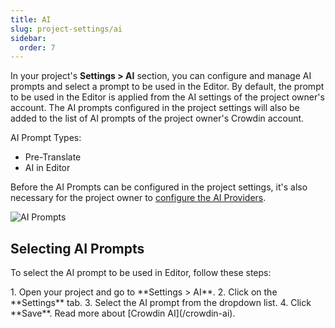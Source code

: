 ```yaml
---
title: AI
slug: project-settings/ai
sidebar:
  order: 7
---
```



In your project's **Settings > AI** section, you can configure and manage AI prompts and select a prompt to be used in the Editor. By default, the prompt to be used in the Editor is applied from the AI settings of the project owner's account. The AI prompts configured in the project settings will also be added to the list of AI prompts of the project owner's Crowdin account.

AI Prompt Types:

- Pre-Translate
- AI in Editor

<LinkCard
  title="Configuring AI Prompts"
  href="/crowdin-ai/#configuring-ai-prompts"
/>

Before the AI Prompts can be configured in the project settings, it's also necessary for the project owner to [configure the AI Providers](/crowdin-ai/#configuring-ai-providers).

<Image src={aiAddingPrompt} alt="AI Prompts" />

## Selecting AI Prompts

To select the AI prompt to be used in Editor, follow these steps:

<Steps>
  1. Open your project and go to **Settings > AI**.
  2. Click on the **Settings** tab.
  3. Select the AI prompt from the dropdown list.
  4. Click **Save**.
</Steps>

<ReadMore>
  Read more about [Crowdin AI](/crowdin-ai).
</ReadMore>